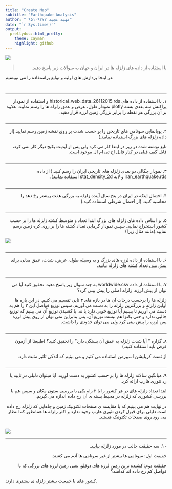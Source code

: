 ```yaml
---
title: "Create Map"
subtitle: "Earthquake Analysis"
author: " ۹۵۱۰۹۳۷۲ مهبد مجید"
date: "`r Sys.time()`"
output:
  prettydoc::html_pretty:
    theme: cayman
    highlight: github
---
```


<div align="center">
<img  src="images/eqs003-001-2.png"  align = 'center'>
</div>

> <p dir="RTL"> 
با استفاده از داده های زلزله ها در ایران و جهان به سوالات زیر پاسخ دهید.
</p>

در اینجا پردازش های اولیه و توابع پراستفاده را می نویسیم.
</p>


```r
```

```r
```

***

<p dir="RTL">
۱. با استفاده از داده های
historical_web_data_26112015.rds 
و استفاده از نمودار پراکنش سه بعدی بسته plotly نمودار طول، عرض و عمق زلزله ها را رسم نمایید. علاوه بر آن بزرگی هر نقطه را برابر بزرگی زمین لرزه قرار دهید.
</p>

```r
```

***

<p dir="RTL">
۲. پویانمایی سونامی های تاریخی را بر حسب شدت بر روی نقشه زمین رسم نمایید.(از داده زلزله های بزرگ استفاده نمایید.)
</p>

<p dir="RTL">
تابع نوشته شده در زیر در ابتدا کار می کرد ولی پس از آپدیت پکیج دیگر کار نمی کرد، فایل گیف قبلی در کنار فایل اچ تی ام ال موجود است.
</p>

```r
```


***

<p dir="RTL">
۳. نمودار چگالی دو بعدی زلزله های تاریخی ایران را رسم کنید.( از داده iran_earthquake.rds و لایه stat_density_2d استفاده نمایید).
</p>


```r
```


***

<p dir="RTL">
۴. احتمال اینکه در ایران در پنج سال آینده زلزله به بزرگی هفت ریشتر رخ دهد را محاسبه کنید. (از احتمال شرطی استفاده کنید.)
</p>


```r
```



***

<p dir="RTL">
۵. بر اساس داده های زلزله های بزرگ ابتدا تعداد و متوسط کشته زلزله ها را بر حسب کشور استخراج نمایید. سپس نمودار گرمایی تعداد کشته ها را بر روی کره زمین رسم نمایید.(مانند مثال زیر!)
</p>


<div align="center">
<img  src="images/jvector.png"  align = 'center'>
</div>


```r
```


***

<p dir="RTL">
۶. با استفاده از داده لرزه های بزرگ و به وسیله طول، عرض، شدت، عمق مدلی برای پیش بینی تعداد کشته های زلزله بیابید.
</p>


```r
```


***

<p dir="RTL">
۷. با استفاده از داده worldwide.csv به چند سوال زیر پاسخ دهید. تحقیق کنید آیا می توان از پیش لرزه، زلزله اصلی را پیش بینی کرد؟
</p>

<p dir="RTL">
زلزله ها را برحسب درجات آن ها در بازه های ۳ تایی تقسیم می کنیم. در این بازه ها اولین زلزله و بزرگترین زلزله را به دست می آوریم.
سپس توزیع فواصل این ۲ را هم به دست می آوریم تا ببینیم آیا توزیع خوبی دارد یا نه.
با کشیدن توزیع آن می بینیم که توزیع جالبی ندارد و حتی یکنوا هم نیست توزیع آن.
پس بنابراین نمی توان از روی پیش لرزه پس لرزه را پیش بینی کرد ولی می توان حدودی را داشت.
</p>

```r
```


***

<p dir="RTL">
۸. گزاره " آیا شدت زلزله به عمق آن بستگی دارد" را تحقیق کنید؟ (طبیعتا از آزمون فرض باید استفاده کنید.)
</p>


<p dir="RTL">
از تست کریلیشن اسپیرمن استفاده می کنیم و می بینیم که اندکی تاثیر مثبت دارد.
</p>



```r
```


***

<p dir="RTL"> 
۹. میانگین سالانه زلزله ها را بر حسب کشور به دست آورید. آیا میتوان دلیلی در تایید یا رد تئوری هارپ ارائه کرد.
</p>

<p dir="RTL"> 
ابتدا تعداد زلزله های در هر کشور را با ۲ راه یکی با بررسی ستون مکان و سپس هم با بررسی کشوری که زلزله در محیط بسته ی آن رخ داده اندازه می گیریم.
</p>

<p dir="RTL"> 
در نهایت هم می بینیم که با مقایسه ی صفحات تکتونیک زمین و جاهایی که زلزله رخ داده است دلیلی برای قبول کردن تئوری هارپ وجود ندارد و اکثر زلزله ها همانطور که انتظار می رود روی صفحات تکتونیک هستند.
</p>

```r
```


<div align="center">
<img  src="images/techtonic.png"  align = 'center'>
</div>


***

<p dir="RTL"> 
۱۰. سه حقیقت جالب در مورد زلزله بیابید.
</p>


<p dir="RTL"> 
حقیقت اول: سونامی ها بیشتر از غیر سونامی ها آدم می کشند.
</p>

<p dir="RTL"> 
حقیقت دوم: کشنده ترین زمین لرزه های دوقلو، یعنی زمین لرزه های بزرگی که با فواصل کم رخ داده اند کدامند؟
</p

<p dir="RTL"> 
کشور های با جمعیت بیشتر زلزله ی بیشتری دارند.
</p>

```r
```


